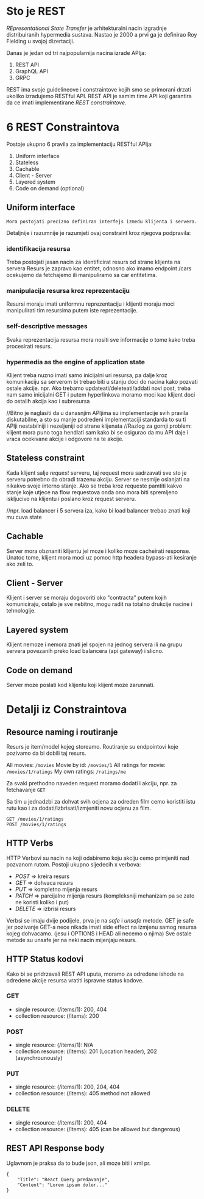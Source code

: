# Sto je REST

_REpresentational State Transfer_ je arhitekturalni nacin izgradnje distribuiranih hypermedia sustava.
Nastao je 2000 a prvi ga je definirao Roy Fielding u svojoj dizertaciji.

Danas je jedan od tri najpopularnija nacina izrade APIja:

1. REST API
2. GraphQL API
3. GRPC

REST ima svoje guidelineove i constraintove kojih smo se primorani drzati ukoliko izradujemo RESTful API.
REST API je samim time API koji garantira da ce imati implementirane _REST constraintove_.

# 6 REST Constraintova

Postoje ukupno 6 pravila za implementaciju RESTful APIja:

1. Uniform interface
2. Stateless
3. Cachable
4. Client - Server
5. Layered system
6. Code on demand (optional)

## Uniform interface

`Mora postojati precizno definiran interfejs izmedu klijenta i servera.`

Detaljnije i razumnije je razumjeti ovaj constraint kroz njegova podpravila:

### identifikacija resursa

Treba postojati jasan nacin za identificirat resurs od strane klijenta na servera
Resurs je zapravo kao entitet, odnosno ako imamo endpoint /cars ocekujemo da fetchajemo ili manipuliramo sa car entitetima.

### manipulacija resursa kroz reprezentaciju

Resursi moraju imati uniformnu reprezentaciju i klijenti moraju moci manipulirati tim resursima putem iste reprezentacije.

### self-descriptive messages

Svaka reprezentacija resursa mora nositi sve informacije o tome kako treba procesirati resurs.

### hypermedia as the engine of application state

Klijent treba nuzno imati samo inicijalni uri resursa, pa dalje kroz komunikaciju sa serverom bi trebao biti u stanju doci do nacina kako pozvati ostale akcije.
npr. Ako trebamo updateati/deleteati/addati novi post, treba nam samo inicijalni GET i putem hyperlinkova moramo moci kao klijent doci do ostalih akcija kao i subresursa

//Bitno je naglasiti da u danasnjim APIjima su implementacije svih pravila diskutabilne, a sto su manje podredeni implementaciji standarda to su ti APIji nestabilniji i nezeljeniji od strane klijenata
//Razlog za gornji problem: klijent mora puno toga hendlati sam kako bi se osigurao da mu API daje i vraca ocekivane akcije i odgovore na te akcije.

## Stateless constraint

Kada klijent salje _request_ serveru, taj request mora sadrzavati sve sto je serveru potrebno da obradi trazenu akciju.
Server se nesmije oslanjati na nikakvo svoje interno stanje.
Ako se treba kroz requeste pamtiti kakvo stanje koje utjece na flow requestova onda ono mora biti spremljeno iskljucivo na klijentu i poslano kroz request serveru.

//npr. load balancer i 5 servera iza, kako bi load balancer trebao znati koji mu cuva state

## Cachable

Server mora obznaniti klijentu jel moze i koliko moze cacheirati response.
Unatoc tome, klijent mora moci uz pomoc http headera bypass-ati kesiranje ako zeli to.

## Client - Server

Klijent i server se moraju dogovoriti oko "contracta" putem kojih komuniciraju, ostalo je sve nebitno, mogu radit na totalno drukcije nacine i tehnologije.

## Layered system

Klijent nemoze i nemora znati jel spojen na jednog servera ili na grupu servera povezanih preko load balancera (api gateway) i slicno.

## Code on demand

Server moze poslati kod klijentu koji klijent moze zarunnati.

# Detalji iz Constraintova

## Resource naming i routiranje

Resurs je item/model kojeg storeamo.
Routiranje su endpointovi koje pozivamo da bi dobili taj resurs.

All movies: `/movies`
Movie by id: `/movies/1`
All ratings for movie: `/movies/1/ratings`
My own ratings: `/ratings/me`

Za svaki prethodno naveden request moramo dodati i akciju, npr. za fetchavanje `GET`

Sa tim u jednadzbi za dohvat svih ocjena za odreden film cemo koristiti istu rutu kao i za dodati/izbrisati/izmjeniti novu ocjenu za film.

```
GET /movies/1/ratings
POST /movies/1/ratings
```

## HTTP Verbs

HTTP Verbovi su nacin na koji odabiremo koju akciju cemo primjeniti nad pozvanom rutom.
Postoji ukupno sljedecih x verbova:

- _POST_ => kreira resurs
- _GET_ => dohvaca resurs
- _PUT_ => kompletno mijenja resurs
- _PATCH_ => parcijalno mijenja resurs (kompleksniji mehanizam pa se zato ne koristi koliko i put)
- _DELETE_ => izbrisi resurs

Verbsi se imaju dvije podijele, prva je na _safe_ i _unsafe_ metode.
GET je safe jer pozivanje GET-a nece nikada imati side effect na izmjenu samog resursa kojeg dohvacamo. (jesu i OPTIONS i HEAD ali necemo o njima)
Sve ostale metode su unsafe jer na neki nacin mijenjaju resurs.

## HTTP Status kodovi

Kako bi se pridrzavali REST API uputa, moramo za odredene ishode na odredene akcije resursa vratiti ispravne status kodove.

### GET

- single resource: (/items/1): 200, 404
- collection resource: (/items): 200

### POST

- single resource: (/items/1): N/A
- collection resource: (/items): 201 (Location header), 202 (asynchrounously)

### PUT

- single resource: (/items/1): 200, 204, 404
- collection resource: (/items): 405 method not allowed

### DELETE

- single resource: (/items/1): 200, 404
- collection resource: (/items): 405 (can be allowed but dangerous)

## REST API Response body

Uglavnom je praksa da to bude json, ali moze biti i xml
pr.

```
{
    "Title": "React Query predavanje",
    "Content": "Lorem ipsum dolor..."
}
```
